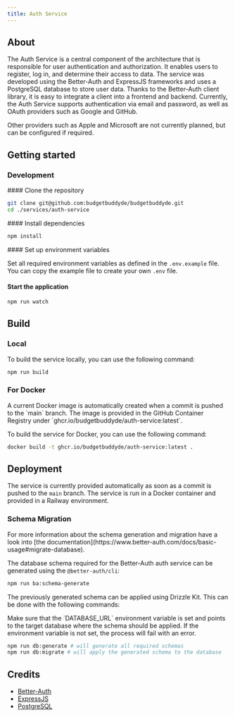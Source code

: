 ```yaml
---
title: Auth Service
---
```


## About

The Auth Service is a central component of the architecture that is responsible for user authentication and authorization. It enables users to register, log in, and determine their access to data.
The service was developed using the Better-Auth and ExpressJS frameworks and uses a PostgreSQL database to store user data. Thanks to the Better-Auth client library, it is easy to integrate a client into a frontend and backend.
Currently, the Auth Service supports authentication via email and password, as well as OAuth providers such as Google and GitHub.

<Callout>
  Other providers such as Apple and Microsoft are not currently planned, but can be configured if
  required.
</Callout>

## Getting started

### Development

<Steps>
<Step>
#### Clone the repository
    
```bash
git clone git@github.com:budgetbuddyde/budgetbuddyde.git
cd ./services/auth-service
```

</Step>
<Step>
#### Install dependencies

```bash
npm install
```

</Step>
<Step>
#### Set up environment variables
    
Set all required environment variables as defined in the `.env.example` file. You can copy the example file to create your own `.env` file.
</Step>
<Step>
#### Start the application

```bash
npm run watch
```

</Step>
</Steps>

## Build

### Local

To build the service locally, you can use the following command:

```bash
npm run build
```

### For Docker

<Callout type="info">
  A current Docker image is automatically created when a commit is pushed to the `main` branch. The
  image is provided in the GitHub Container Registry under
  `ghcr.io/budgetbuddyde/auth-service:latest`.
</Callout>

To build the service for Docker, you can use the following command:

```bash
docker build -t ghcr.io/budgetbuddyde/auth-service:latest .
```

## Deployment

The service is currently provided automatically as soon as a commit is pushed to the `main` branch. The service is run in a Docker container and provided in a Railway environment.

### Schema Migration

<Callout type="info">
  For more information about the schema generation and migration have a look into [the
  documentation](https://www.better-auth.com/docs/basic-usage#migrate-database).
</Callout>

The database schema required for the Better-Auth auth service can be generated using the `@better-auth/cli`:

```bash
npm run ba:schema-generate
```

The previously generated schema can be applied using Drizzle Kit. This can be done with the following commands:

<Callout type="warn">
  Make sure that the `DATABASE_URL` environment variable is set and points to the target database
  where the schema should be applied. If the environment variable is not set, the process will fail
  with an error.
</Callout>

```bash
npm run db:generate # will generate all required schemas
npm run db:migrate # will apply the generated schema to the database
```

## Credits

- [Better-Auth](https://better-auth.com)
- [ExpressJS](https://expressjs.com/)
- [PostgreSQL](https://www.postgresql.org/)
